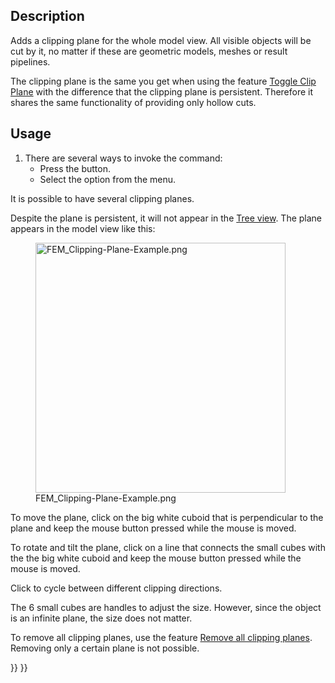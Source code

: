 <languages/>

{{Docnav
|[[FEM_PostSpreadsheet|PostSpreadsheet]]
|[[FEM_ClippingPlaneRemoveAll|Remove all clipping planes]]
|[[FEM_Workbench|FEM]]
|IconL=FEM_PostSpreadsheet.svg
|IconR=FEM_ClippingPlaneRemoveAll.svg
|IconC=Workbench_FEM.svg
}}

{{GuiCommand
|Name=FEM ClippingPlaneAdd
|MenuLocation=Utilities → Clipping plane on face
|Workbenches=[[FEM_Workbench|FEM]]
|SeeAlso=[[FEM_tutorial|FEM tutorial]]
}}

==Description==

Adds a clipping plane for the whole model view. All visible objects will be cut by it, no matter if these are geometric models, meshes or result pipelines.

The clipping plane is the same you get when using the feature [[Std_ToggleClipPlane|Toggle Clip Plane]] with the difference that the clipping plane is persistent. Therefore it shares the same functionality of providing only hollow cuts.

==Usage==

# There are several ways to invoke the command:
#* Press the {{Button|[[Image:FEM_ClippingPlaneAdd.svg|16px]] [[FEM_ClippingPlaneAdd|Clipping plane on face]]}} button.
#* Select the {{MenuCommand|Utilities → [[Image:FEM_ClippingPlaneAdd.svg|16px]] Clipping plane on face}} option from the menu.

It is possible to have several clipping planes.

Despite the plane is persistent, it will not appear in the [[Tree_view|Tree view]]. The plane appears in the model view like this:

[[File:FEM_Clipping-Plane-Example.png|400px]]

To move the plane, click on the big white cuboid that is perpendicular to the plane and keep the mouse button pressed while the mouse is moved.

To rotate and tilt the plane, click on a line that connects the small cubes with the the big white cuboid and keep the mouse button pressed while the mouse is moved. 

Click {{KEY|Ctrl}} to cycle between different clipping directions.

The 6 small cubes are handles to adjust the size. However, since the object is an infinite plane, the size does not matter.

To remove all clipping planes, use the feature [[FEM_ClippingPlaneRemoveAll|Remove all clipping planes]]. Removing only a certain plane is not possible.


{{Docnav
|[[FEM_PostSpreadsheet|PostSpreadsheet]]
|[[FEM_ClippingPlaneRemoveAll|Remove all clipping planes]]
|[[FEM_Workbench|FEM]]
|IconL=FEM_PostSpreadsheet.svg
|IconR=FEM_ClippingPlaneRemoveAll.svg
|IconC=Workbench_FEM.svg
}}

{{FEM Tools navi{{#translation:}}}}
{{Userdocnavi{{#translation:}}}}